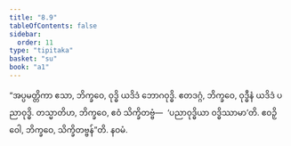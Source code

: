 ```yaml
---
title: "8.9"
tableOfContents: false
sidebar:
  order: 11
type: "tipitaka"
basket: "su"
book: "a1"
---
```



<DynamicBreadcrumb />

<Division number="79" book="a1">

<Paragraph number="166" book="a1">
“အပ္ပမတ္တိကာ ဧသာ, ဘိက္ခဝေ, ဝုဒ္ဓိ ယဒိဒံ ဘောဂဝုဒ္ဓိ. ဧတဒဂ္ဂံ, ဘိက္ခဝေ, ဝုဒ္ဓီနံ ယဒိဒံ ပညာဝုဒ္ဓိ. တသ္မာတိဟ, ဘိက္ခဝေ, ဧဝံ သိက္ခိတဗ္ဗံ—  ‘ပညာဝုဒ္ဓိယာ ဝဒ္ဓိဿာမာ’တိ. ဧဝဉှိ ဝေါ, ဘိက္ခဝေ, သိက္ခိတဗ္ဗန်”တိ.

</Paragraph>
</Division>

<Paragraph number="167" type="center" book="a1">
နဝမံ.
</Paragraph>